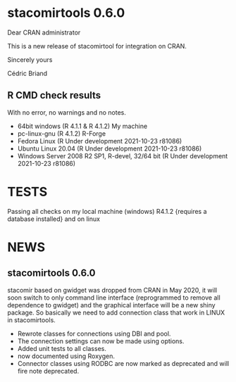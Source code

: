 # stacomirtools 0.6.0

Dear CRAN administrator

This is a new release of stacomirtool for integration on CRAN.

Sincerely yours

Cédric Briand


  
## R CMD check results

With no error, no warnings and no notes.

* 64bit windows (R 4.1.1 & R 4.1.2) My machine
* pc-linux-gnu (R 4.1.2) R-Forge
* Fedora Linux (R Under development 2021-10-23 r81086)
* Ubuntu Linux 20.04 (R Under development 2021-10-23 r81086)
* Windows Server 2008 R2 SP1, R-devel, 32/64 bit (R Under development 2021-10-23
  r81086)
  
# TESTS

Passing all checks on my local machine (windows) R4.1.2 {requires a database
installed} and on linux 

# NEWS

## stacomirtools 0.6.0

stacomir based on gwidget was dropped from CRAN in May 2020, it will soon switch
to only command line interface (reprogrammed to remove all dependence to
gwidget) and the graphical interface will be a new shiny package. So basically
we need to add connection class that work in LINUX in stacomirtools.

* Rewrote classes for connections using DBI and pool.
* The connection settings can now be made using options.
* Added unit tests to all classes.
* now documented using Roxygen.
* Connector classes using RODBC are now marked as deprecated and will fire note
  deprecated.

